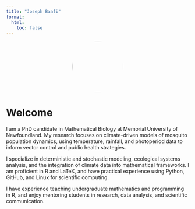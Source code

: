 ```yaml
---
title: "Joseph Baafi"
format:
  html:
    toc: false
---
```


![](profile.jpeg){width=140px style="border-radius: 50%; display: block; margin-left: auto; margin-right: auto;"}

# Welcome

I am a PhD candidate in Mathematical Biology at Memorial University of Newfoundland. My research focuses on climate-driven models of mosquito population dynamics, using temperature, rainfall, and photoperiod data to inform vector control and public health strategies.

I specialize in deterministic and stochastic modeling, ecological systems analysis, and the integration of climate data into mathematical frameworks. I am proficient in R and LaTeX, and have practical experience using Python, GitHub, and Linux for scientific computing.

I have experience teaching undergraduate mathematics and programming in R, and enjoy mentoring students in research, data analysis, and scientific communication.
